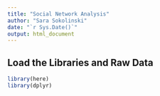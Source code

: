```yaml
---
title: "Social Network Analysis"
author: "Sara Sokolinski"
date: "`r Sys.Date()`"
output: html_document
---
```


## Load the Libraries and Raw Data

```r

library(here)
library(dplyr)

```

